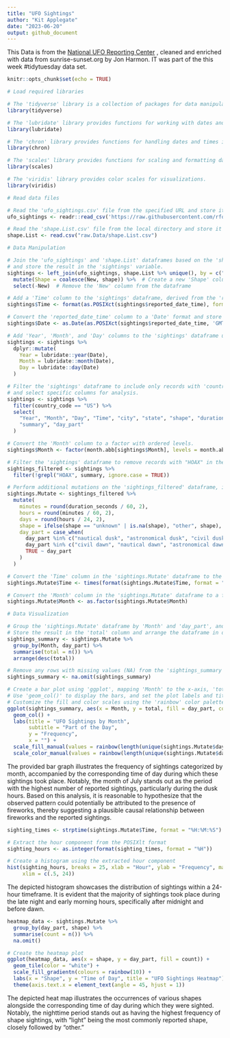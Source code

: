 ```yaml
---
title: "UFO Sightings"
author: "Kit Applegate"
date: "2023-06-20"
output: github_document
---
```


This Data is from the [National UFO Reporting Center](https://nuforc.org/webreports/ndxshape.html) , cleaned and enriched with data from sunrise-sunset.org by Jon Harmon. IT was part of the this week #tidytuesday data set. 

```r
knitr::opts_chunk$set(echo = TRUE)
```


```r
# Load required libraries

# The 'tidyverse' library is a collection of packages for data manipulation and visualization.
library(tidyverse)

# The 'lubridate' library provides functions for working with dates and times.
library(lubridate)

# The 'chron' library provides functions for handling dates and times in a compact format.
library(chron)

# The 'scales' library provides functions for scaling and formatting data.
library(scales)

# The 'viridis' library provides color scales for visualizations.
library(viridis)

# Read data files

# Read the 'ufo_sightings.csv' file from the specified URL and store it in the 'ufo_sightings' variable.
ufo_sightings <- readr::read_csv('https://raw.githubusercontent.com/rfordatascience/tidytuesday/master/data/2023/2023-06-20/ufo_sightings.csv')

# Read the 'shape.List.csv' file from the local directory and store it in the 'shape.List' variable.
shape.List <- read.csv("raw.Data/shape.List.csv")

```



```r
# Data Manipulation

# Join the 'ufo_sightings' and 'shape.List' dataframes based on the 'shape' and 'Original' columns,
# and store the result in the 'sightings' variable.
sightings <- left_join(ufo_sightings, shape.List %>% unique(), by = c("shape" = "Original")) %>%
  mutate(Shape = coalesce(New, shape)) %>%  # Create a new 'Shape' column by filling missing values with the original 'shape'
  select(-New)  # Remove the 'New' column from the dataframe

# Add a 'Time' column to the 'sightings' dataframe, derived from the 'reported_date_time' column.
sightings$Time <- format(as.POSIXct(sightings$reported_date_time), format = "%H:%M:%S")

# Convert the 'reported_date_time' column to a 'Date' format and store it in the 'Date' column.
sightings$Date <- as.Date(as.POSIXct(sightings$reported_date_time, 'GMT'))

# Add 'Year', 'Month', and 'Day' columns to the 'sightings' dataframe using the 'Date' column.
sightings <- sightings %>%
  dplyr::mutate(
    Year = lubridate::year(Date),
    Month = lubridate::month(Date),
    Day = lubridate::day(Date)
  )

# Filter the 'sightings' dataframe to include only records with 'country_code' equal to "US",
# and select specific columns for analysis.
sightings <- sightings %>%
  filter(country_code == "US") %>%
  select(
    "Year", "Month", "Day", "Time", "city", "state", "shape", "duration_seconds",
    "summary", "day_part"
  )

# Convert the 'Month' column to a factor with ordered levels.
sightings$Month <- factor(month.abb[sightings$Month], levels = month.abb)

# Filter the 'sightings' dataframe to remove records with "HOAX" in the 'summary' column (case-insensitive).
sightings_filtered <- sightings %>%
  filter(!grepl("HOAX", summary, ignore.case = TRUE))

# Perform additional mutations on the 'sightings_filtered' dataframe, including calculations and recoding of columns.
sightings.Mutate <- sightings_filtered %>%
  mutate(
    minutes = round(duration_seconds / 60, 2),
    hours = round(minutes / 60, 2),
    days = round(hours / 24, 2),
    shape = ifelse(shape == "unknown" | is.na(shape), "other", shape),
    day_part = case_when(
      day_part %in% c("nautical dusk", "astronomical dusk", "civil dusk") ~ "dusk",
      day_part %in% c("civil dawn", "nautical dawn", "astronomical dawn") ~ "dawn",
      TRUE ~ day_part
    )
  )

# Convert the 'Time' column in the 'sightings.Mutate' dataframe to the 'times' class.
sightings.Mutate$Time <- times(format(sightings.Mutate$Time, format = "%H:%M:%S"))

# Convert the 'Month' column in the 'sightings.Mutate' dataframe to a factor.
sightings.Mutate$Month <- as.factor(sightings.Mutate$Month)


```

```r

# Data Visualization

# Group the 'sightings.Mutate' dataframe by 'Month' and 'day_part', and calculate the total number of sightings in each group.
# Store the result in the 'total' column and arrange the dataframe in descending order of 'total'.
sightings_summary <- sightings.Mutate %>%
  group_by(Month, day_part) %>%
  summarise(total = n()) %>%
  arrange(desc(total))

# Remove any rows with missing values (NA) from the 'sightings_summary' dataframe.
sightings_summary <- na.omit(sightings_summary)

# Create a bar plot using 'ggplot', mapping 'Month' to the x-axis, 'total' to the y-axis, and 'day_part' to fill and color.
# Use 'geom_col()' to display the bars, and set the plot labels and title.
# Customize the fill and color scales using the 'rainbow' color palette.
ggplot(sightings_summary, aes(x = Month, y = total, fill = day_part, color = day_part)) +
  geom_col() +
  labs(title = "UFO Sightings by Month",
       subtitle = "Part of the Day",
       y = "Frequency",
       x = "") +
  scale_fill_manual(values = rainbow(length(unique(sightings.Mutate$day_part)))) +
  scale_color_manual(values = rainbow(length(unique(sightings.Mutate$day_part))))

```

The provided bar graph illustrates the frequency of sightings categorized by month, accompanied by the corresponding time of day during which these sightings took place. Notably, the month of July stands out as the period with the highest number of reported sightings, particularly during the dusk hours. Based on this analysis, it is reasonable to hypothesize that the observed pattern could potentially be attributed to the presence of fireworks, thereby suggesting a plausible causal relationship between fireworks and the reported sightings.

```r
sighting_times <- strptime(sightings.Mutate$Time, format = "%H:%M:%S")

# Extract the hour component from the POSIXlt format
sighting_hours <- as.integer(format(sighting_times, format = "%H"))

# Create a histogram using the extracted hour component
hist(sighting_hours, breaks = 25, xlab = "Hour", ylab = "Frequency", main = "UFO Sightings Over 24 Hours", col = rainbow(24),
     xlim = c(.5, 24))
```

The depicted histogram showcases the distribution of sightings within a 24-hour timeframe. It is evident that the majority of sightings took place during the late night and early morning hours, specifically after midnight and before dawn.    

```r
heatmap_data <- sightings.Mutate %>%
  group_by(day_part, shape) %>%
  summarise(count = n()) %>%
  na.omit()

# Create the heatmap plot
ggplot(heatmap_data, aes(x = shape, y = day_part, fill = count)) +
  geom_tile(color = "white") +
  scale_fill_gradientn(colours = rainbow(10)) +
  labs(x = "Shape", y = "Time of Day", title = "UFO Sightings Heatmap") +
  theme(axis.text.x = element_text(angle = 45, hjust = 1))
```

The depicted heat map illustrates the occurrences of various shapes alongside the corresponding time of day during which they were sighted. Notably, the nighttime period stands out as having the highest frequency of shape sightings, with "light" being the most commonly reported shape, closely followed by "other."  




